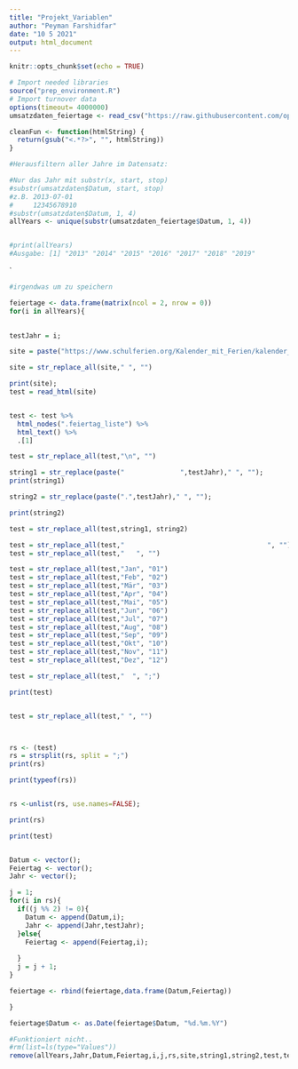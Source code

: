 ```yaml
---
title: "Projekt_Variablen"
author: "Peyman Farshidfar"
date: "10 5 2021"
output: html_document
---
```


```r
knitr::opts_chunk$set(echo = TRUE)
```



```r

# Import needed libraries
source("prep_environment.R")
# Import turnover data
options(timeout= 4000000)
umsatzdaten_feiertage <- read_csv("https://raw.githubusercontent.com/opencampus-sh/einfuehrung-in-data-science-und-ml/main/umsatzdaten_gekuerzt.csv")
```
```r
cleanFun <- function(htmlString) {
  return(gsub("<.*?>", "", htmlString))
}
```




```r

#Herausfiltern aller Jahre im Datensatz:

#Nur das Jahr mit substr(x, start, stop)
#substr(umsatzdaten$Datum, start, stop)
#z.B. 2013-07-01  
#     12345678910
#substr(umsatzdaten$Datum, 1, 4)
allYears <- unique(substr(umsatzdaten_feiertage$Datum, 1, 4))


#print(allYears)
#Ausgabe: [1] "2013" "2014" "2015" "2016" "2017" "2018" "2019"

```



`






```r
#irgendwas um zu speichern

feiertage <- data.frame(matrix(ncol = 2, nrow = 0))
for(i in allYears){
  

testJahr = i;

site = paste("https://www.schulferien.org/Kalender_mit_Ferien/kalender_",testJahr,"_ferien_Schleswig_Holstein.html");

site = str_replace_all(site," ", "")

print(site);
test = read_html(site)


test <- test %>% 
  html_nodes(".feiertag_liste") %>%
  html_text() %>% 
  .[1]

test = str_replace_all(test,"\n", "")

string1 = str_replace(paste("              ",testJahr)," ", "");
print(string1)

string2 = str_replace(paste(".",testJahr)," ", "");

print(string2)

test = str_replace_all(test,string1, string2)

test = str_replace_all(test,"                                    ", "")
test = str_replace_all(test,"   ", "")

test = str_replace_all(test,"Jan", "01")
test = str_replace_all(test,"Feb", "02")
test = str_replace_all(test,"Mär", "03")
test = str_replace_all(test,"Apr", "04")
test = str_replace_all(test,"Mai", "05")
test = str_replace_all(test,"Jun", "06")
test = str_replace_all(test,"Jul", "07")
test = str_replace_all(test,"Aug", "08")
test = str_replace_all(test,"Sep", "09")
test = str_replace_all(test,"Okt", "10")
test = str_replace_all(test,"Nov", "11")
test = str_replace_all(test,"Dez", "12")

test = str_replace_all(test,"  ", ";")

print(test)


test = str_replace_all(test," ", "")  



rs <- (test)
rs = strsplit(rs, split = ";")
print(rs)

print(typeof(rs))


rs <-unlist(rs, use.names=FALSE);

print(rs)

print(test)


Datum <- vector();
Feiertag <- vector();
Jahr <- vector();

j = 1;
for(i in rs){
  if((j %% 2) != 0){
    Datum <- append(Datum,i);
    Jahr <- append(Jahr,testJahr);
  }else{
    Feiertag <- append(Feiertag,i);
    
  }
  j = j + 1;
}

feiertage <- rbind(feiertage,data.frame(Datum,Feiertag))

}

feiertage$Datum <- as.Date(feiertage$Datum, "%d.%m.%Y")
```


```r
#Funktioniert nicht..
#rm(list=ls(type="Values"))
remove(allYears,Jahr,Datum,Feiertag,i,j,rs,site,string1,string2,test,testJahr, umsatzdaten_feiertage)

```


